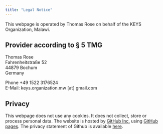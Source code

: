 ```yaml
---
title: "Legal Notice"
---
```


This webpage is operated by Thomas Rose on behalf of the KEYS Organization, Malawi. 


## Provider according to § 5 TMG  

Thomas Rose  
Fahrenheitstraße 52  
44879 Bochum  
Germany  

Phone +49 1522 3176524  
E-Mail: keys.organization.mw [at] gmail.com

## Privacy

This webpage does not use any cookies. It does not collect, store or process personal data. The website is hosted by [GitHub Inc.](https://github.com/) using [GitHub pages](https://docs.github.com/en/pages/getting-started-with-github-pages/about-github-pages). The privacy statement of Github is available [here](https://docs.github.com/en/site-policy/privacy-policies/github-privacy-statement). 
